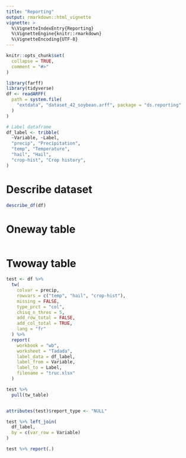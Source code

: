 ```yaml
---
title: "Reporting"
output: rmarkdown::html_vignette
vignette: >
  %\VignetteIndexEntry{Reporting}
  %\VignetteEngine{knitr::rmarkdown}
  %\VignetteEncoding{UTF-8}
---
```


```r
knitr::opts_chunk$set(
  collapse = TRUE,
  comment = "#>"
)
```

```r
library(farff)
library(tidyverse)
df <- readARFF(
  path = system.file(
    "extdata", "dataset_42_soybean.arff", package = "ds.reporting"
  )
)

# Label dataframe
df_label <- tribble(
  ~Variable, ~Label,
  "precip", "Precipitation",
  "temp", "Temperature",
  "hail", "Hail",
  "crop-hist", "Crop history",
)
```

# Describe dataset

```r
describe_df(df)
```

# Oneway table

```r

```

# Twoway table

```r
test <- df %>%
  tw(
    colvar = precip,
    rowvars = c("temp", "hail", "crop-hist"),
    missing = FALSE,
    type_prct = "col",
    chisq_n_thres = 5,
    add_row_total = FALSE,
    add_col_total = TRUE,
    lang = "fr"
  ) %>%
  report(
    workbook = "wb",
    worksheet = "Tadada",
    label_data = df_label,
    label_from = Variable,
    label_to = Label,
    filename = "truc.xlsx"
  )

test %>% 
  pull(tw_table)


attributes(test)$report_type <- "NULL"

test %>% left_join(
  df_label,
  by = c(var_row = Variable)
)

test %>% report(.)
```